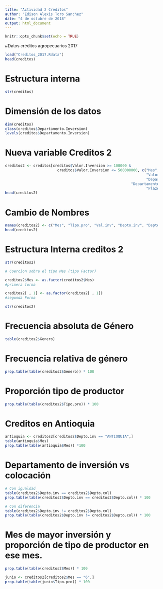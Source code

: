 ---
title: "Actividad 2 Creditos"
author: "Edison Alexis Toro Sanchez"
date: "4 de octubre de 2018"
output: html_document
---

```{r setup, include=FALSE}
knitr::opts_chunk$set(echo = TRUE)
```

#Datos créditos agropecuarios 2017

```{r}

load("Creditos_2017.Rdata")
head(creditos)

```

# Estructura interna

```{r}

str(creditos)

```

# Dimensión de los datos

```{r}

dim(creditos)
class(creditos$Departamento.Inversion)
levels(creditos$Departamento.Inversion)

```

# Nueva variable Creditos 2

```{r}
creditos2 <- creditos[creditos$Valor.Inversion >= 100000 &
                        creditos$Valor.Inversion <= 500000000, c("Mes", "Tipo.Productor",
                                                                 "Valor.Inversion",
                                                                 "Departamento.Inversion",
                                                          "Departamento.de.Colocacion.de.Credito",
                                                                 "Plazo", "Genero")]
head(creditos2)

```


# Cambio de Nombres

```{r}

names(creditos2) <- c("Mes", "Tipo.pro", "Val.inv", "Depto.inv", "Depto.col", "Plazo", "Genero")
head(creditos2)

```

# Estructura Interna creditos 2

```{r}

str(creditos2)

# Coercion sobre el tipo Mes (tipo Factor)

creditos2$Mes <- as.factor(creditos2$Mes) 
#primera forma

creditos2[ , 1] <- as.factor(creditos2[ , 1])
#segunda Forma

str(creditos2)


```

# Frecuencia absoluta de Género

```{r}

table(creditos2$Genero)

```

# Frecuencia relativa  de género

```{r}

prop.table(table(creditos2$Genero)) * 100

```

# Proporción tipo de productor

```{r}

prop.table(table(creditos2$Tipo.pro)) * 100

```

# Creditos en Antioquia

```{r}

antioquia <- creditos2[creditos2$Depto.inv == "ANTIOQUIA",]
table(antioquia$Mes)
prop.table(table(antioquia$Mes)) *100


```

# Departamento de inversión vs colocación

```{r}

# Con igualdad
table(creditos2$Depto.inv == creditos2$Depto.col)
prop.table(table(creditos2$Depto.inv == creditos2$Depto.col)) * 100 

# Con diferencia
table(creditos2$Depto.inv != creditos2$Depto.col)
prop.table(table(creditos2$Depto.inv != creditos2$Depto.col)) * 100 


```

# Mes de mayor inversión y proporción de tipo de productor en ese mes.

```{r}

prop.table(table(creditos2$Mes)) * 100

junio <- creditos2[creditos2$Mes == "6",]
prop.table(table(junio$Tipo.pro)) * 100


```

